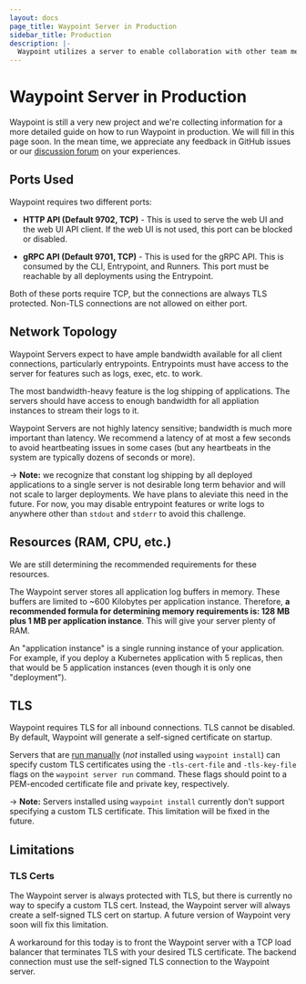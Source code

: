 ```yaml
---
layout: docs
page_title: Waypoint Server in Production
sidebar_title: Production
description: |-
  Waypoint utilizes a server to enable collaboration with other team members, storing operation history, and enabling functionality such as logs, exec, and more.
---
```


# Waypoint Server in Production

Waypoint is still a very new project and we're collecting information for a more
detailed guide on how to run Waypoint in production. We will fill in this page
soon. In the mean time, we appreciate any feedback in GitHub issues
or our [discussion forum](https://discuss.hashicorp.com) on your experiences.

## Ports Used

Waypoint requires two different ports:

- **HTTP API (Default 9702, TCP)** - This is used to serve the web UI and
  the web UI API client. If the web UI is not used, this port can be blocked
  or disabled.

- **gRPC API (Default 9701, TCP)** - This is used for the gRPC API. This is
  consumed by the CLI, Entrypoint, and Runners. This port must be reachable
  by all deployments using the Entrypoint.

Both of these ports require TCP, but the connections are always TLS
protected. Non-TLS connections are not allowed on either port.

## Network Topology

Waypoint Servers expect to have ample bandwidth available for all client
connections, particularly entrypoints. Entrypoints must have access to the
server for features such as logs, exec, etc. to work.

The most bandwidth-heavy feature is the log shipping of applications. The
servers should have access to enough bandwidth for all appliation instances
to stream their logs to it.

Waypoint Servers are not highly latency sensitive; bandwidth is much
more important than latency. We recommend a latency of at most a few seconds
to avoid heartbeating issues in some cases (but any heartbeats in the system
are typically dozens of seconds or more).

-> **Note:** we recognize that constant log shipping by all deployed
applications to a single server is not desirable long term behavior and
will not scale to larger deployments. We have plans to aleviate this need
in the future. For now, you may disable entrypoint features or write logs
to anywhere other than `stdout` and `stderr` to avoid this challenge.

## Resources (RAM, CPU, etc.)

We are still determining the recommended requirements for these resources.

The Waypoint server stores all application log buffers in memory. These
buffers are limited to ~600 Kilobytes per application instance. Therefore,
**a recommended formula for determining memory requirements is: 128 MB plus 1 MB
per application instance**. This will give your server plenty of RAM.

An "application instance" is a single running instance of your application.
For example, if you deploy a Kubernetes application with 5 replicas,
then that would be 5 application instances (even though it is only one
"deployment").

## TLS

Waypoint requires TLS for all inbound connections. TLS cannot be disabled.
By default, Waypoint will generate a self-signed certificate on startup.

Servers that are [run manually](/docs/server/run#manually-running-the-server)
(_not_ installed using `waypoint install`) can specify custom TLS certificates
using the `-tls-cert-file` and `-tls-key-file` flags on the `waypoint server run`
command. These flags should point to a PEM-encoded certificate file and
private key, respectively.

-> **Note:** Servers installed using `waypoint install` currently don't
support specifying a custom TLS certificate. This limitation will be fixed
in the future.

## Limitations

### TLS Certs

The Waypoint server is always protected with TLS, but there is currently
no way to specify a custom TLS cert. Instead, the Waypoint server will always
create a self-signed TLS cert on startup. A future version of Waypoint very
soon will fix this limitation.

A workaround for this today is to front the Waypoint server with a TCP
load balancer that terminates TLS with your desired TLS certificate. The
backend connection must use the self-signed TLS connection to the Waypoint
server.
